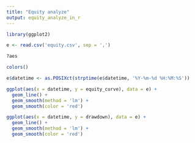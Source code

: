 ```yaml
---
title: "Equity analyze"
output: equity_analyze_in_r
---
```


```r
library(ggplot2)

e <- read.csv('equity.csv', sep = ',')

```
```r
?aes
```

```r
colors()
```

```r
e$datetime <- as.POSIXct(strptime(e$datetime, '%Y-%m-%d %H:%M:%S'))
```

```r
ggplot(aes(x = datetime, y = equity_curve), data = e) +
  geom_line() +
  geom_smooth(method = 'lm') +
  geom_smooth(color = 'red')
```

```r
ggplot(aes(x = datetime, y = drawdown), data = e) +
  geom_line() +
  geom_smooth(method = 'lm') +
  geom_smooth(color = 'red')
```

